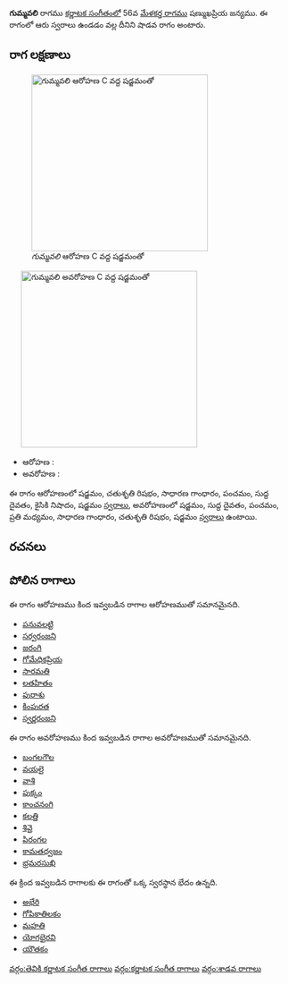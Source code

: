 {{Infobox ragam
	| name          	= గుమ్మవలి
	| synonym	    	= 
	| mela          	= 
	| chakra        	= 
	| janaka        	= 
	| type          	= శాడవ
	| arohanam      	= {{svaraC|S|R2|G2|P|D1|N2|S'}} 
	| avarohanam    	= {{svaraC|S'|D1|P|M2|G2|R2|S}}
	| jeeva         	=
	| chhaya        	=
	| nyasa         	=
	| vishesha      	= 
	| equivalent  		= 
}}
{{కర్ణాటక సంగీత రాగాలు}}
'''గుమ్మవలి''' రాగము [[కర్ణాటక సంగీతం]]లో 56వ [[మేళకర్త రాగము]] షణ్ముఖప్రియ జన్యము.  ఈ రాగంలో ఆరు స్వరాలు ఉండడం వల్ల దీనిని షాడవ రాగం అంటారు.


==రాగ లక్షణాలు==
[[Image:gummavali_ar_kb2wiki.png|thumb|right|316px|''గుమ్మవలి'' ఆరోహణ C వద్ద షడ్జమంతో]]
	[[Image:gummavali_av_kb2wiki.png|thumb|right|316px|''గుమ్మవలి'' అవరోహణ C వద్ద షడ్జమంతో]]

* ఆరోహణ : {{svaraC|S|R2|G2|P|D1|N2|S'}} 
* అవరోహణ : {{svaraC|S'|D1|P|M2|G2|R2|S}}

ఈ రాగం ఆరోహణంలో షడ్జమం, చతుశృతి రిషభం, సాధారణ  గాంధారం, పంచమం, సుద్ద దైవతం, కైసికి నిషాదం, షడ్జమం [[స్వరాలు]], అవరోహణంలో షడ్జమం, సుద్ద దైవతం, పంచమం, ప్రతి మధ్యమం, సాధారణ  గాంధారం, చతుశృతి రిషభం, షడ్జమం [[స్వరాలు]] ఉంటాయి.

==రచనలు==



==పోలిన రాగాలు==
ఈ రాగం ఆరోహణము కింద ఇవ్వబడిన రాగాల ఆరోహణముతో సమానమైనది.
* [[పనువలట్టి]]
* [[సర్వరంజని]]
* [[జరంగి]]
* [[గోమేధికప్రియ]]
* [[సారమతి]]
* [[లతహితం]]
* [[పురాశు]]
* [[కింపురత]]
* [[స్వర్ణరంజని]]

ఈ రాగం అవరోహణము కింద ఇవ్వబడిన రాగాల అవరోహణముతో సమానమైనది.
* [[బంగలగౌల]]
* [[ వయలై]]
* [[వాశి]]
* [[పుక్కం]]
* [[కాంచనంగి]]
* [[ కలత్తి]]
* [[ శివై]]
* [[పిరంగల]]
* [[కామతధ్వజం]]
* [[ భ్రమరసుఖి]]

ఈ క్రింద ఇవ్వబడిన రాగాలకు ఈ రాగంతో ఒక్క స్వరస్థాన భేదం ఉన్నది.
* [[అభేరి]]
* [[గోపికాతిలకం]]
* [[మహతి]]
* [[యోగభైరవి]]
* [[యౌతకం]]



[[వర్గం:తెవికి కర్ణాటక సంగీత రాగాలు]]
[[వర్గం:కర్ణాటక సంగీత రాగాలు]]
[[వర్గం:శాడవ రాగాలు]]